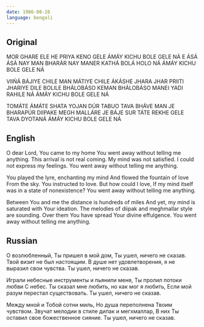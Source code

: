 ```yaml
---
date: 1986-08-28
language: bengali
---
```


## Original

MOR GHARE ELE HE PRIYA KENO GELE
ÁMÁY KICHU BOLE GELE NÁ
E ÁSÁ ÁSÁ NAY MAN BHARÁR NAY
MANER KATHÁ BOLÁ HOLO NÁ
ÁMÁY KICHU BOLE GELE NÁ

VIIŃÁ BÁJIYE CHILE MAN MÁTIYE CHILE
ÁKÁSHE JHARA JHAR
PRIITI JHARIYE DILE
BOLILE BHÁLOBÁSO KEMAN BHÁLOBÁSO
MANEI YADI RAHILE NÁ
ÁMÁY KICHU BOLE GELE NÁ

TOMÁTE ÁMÁTE SHATA YOJAN DÚR
TABUO TAVA BHÁVE MAN JE BHARAPÚR
DIIPAKE MEGH MALLÁRE JE BÁJE SUR
TÁTE REKHE GELE TAVA DYOTANÁ
ÁMÁY KICHU BOLE GELE NÁ

## English

O dear Lord, You came to my home
You went away without telling me anything.
This arrival is not real coming.
My mind was not satisfied. I could not express my feelings.
You went away without telling me anything.

You played the lyre, enchanting my mind
And flowed the fountain of love
From the sky.
You instructed to love. But how could I love,
If my mind itself was in a state of nonexistence?
You went away without telling me anything.

Between You and me the distance is hundreds of miles
And yet, my mind is saturated with Your ideation.
The melodies of diipak and meghmallar style are sounding.
Over them You have spread Your divine effulgence.
You went away without telling me anything.

## Russian

О возлюбленный, Ты пришел в мой дом,
Ты ушел, ничего не сказав.
Твой визит не был настоящим.
В душе нет удовлетворения, я не выразил свои чувства.
Ты ушел, ничего не сказав.

Играли небесные инструменты и пьянили меня,
Ты пролил потоки любви
С небес.
Ты сказал мне любить, но как мог я любить,
Если мой разум перестал существовать.
Ты ушел, ничего не сказав.

Между мной и Тобой сотни миль,
Но душа переполнена Твоим чувством.
Звучат мелодии в стиле дипак и мегхмаллар,
В них Ты оставил свое божественное сияние.
Ты ушел, ничего не сказав.

